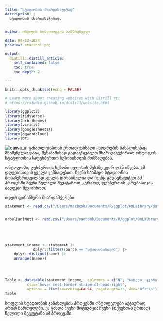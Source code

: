 ```yaml
---
title: "სტადიონის მხარდასაჭერად"
description: | 
  სტადიონის მხარდასაჭერად.

  
author: ონტოფოს ბიბლიოთეკის სამზრუნველო

date: 04-12-2024
preview: stadioni.png

output:
  distill::distill_article:
    self_contained: false
    toc: true
    toc_depth: 2
  
---
```



```r

knitr::opts_chunk$set(echo = FALSE)

# Learn more about creating websites with Distill at:
# https://rstudio.github.io/distill/website.html

library(ggplot2)
library(tidyverse)
library(hrbrthemes)
library(viridis)
library(googlesheets4)
library(ggwordcloud)
library(DT)


```

![canva_ai](stadioni.png)
განათლებასთან ერთად ჯანსაღი ცხოვრების წახალისებაც მნიშვნელოვანია, შესაბამისად გადავწყვიტეთ მხარ დავუჭიროთ ონტოფოს სტატდიონის საფეხბურთო სეზონისთვის მომზადებას.

ონტოფოში, ფეხბურთის სეზონი ივლისის მესამე კვირიდან იწყება. ამ დღეებისთვის ყველა ვემზადებით. 
ჩვენი საამაყო სტადიონის მოსაწესრიგებლად ყველა დარაზმულია და ჩვენც გადავწყვიტეთ ამ პროცესში ჩვენი წვლილი შევიტანოთ, კერძოდ, ფეხბურთის კარებისთვის ბადეები შევიძინოთ.

იდეის ფინანსური მხარდამჭერები 

```r



statement <- read.csv("/Users/macbook/Documents/R/ggplot/OnLaibrary/data/statement.csv")


orbelianimeti <- read.csv("/Users/macbook/Documents/R/ggplot/OnLaibrary/data/orbelianimeti.csv")





statement_income <- statement |>
             dplyr::filter(source == "სტადიონისთვის") |>
    dplyr::distinct(name) |>
    arrange((name))
  



Table <- datatable(statement_income,  colnames = c("N", "სახელი, გვარი"),
          clas='hover cell-border stripe dt-head-right',
          options = list(searching=FALSE, pageLength=15, dom='Bfrtip'))
Table
```


სოფლის სტადიონის განახლების პროცესში ონტოფელები აქტიურად არიან ჩართულები. ეს გახდა ჩვენი მოტივაცია ჩვენი (თქვენთან ერთად) წვლილი შეგვეტანა ამ პროცესში.






